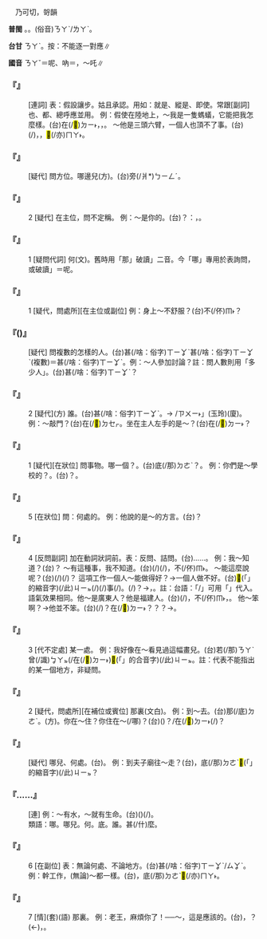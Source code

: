 
=={{ruby|哪|ㄋㄚˇ}}==

　乃可切，哿韻

'''普閩''' {{ruby|(白)|ㄉㄜˋ}}。{{ruby|(文)|ㄌㄜˋ}}{{ruby|、|ㄋㄜˋ}}。(俗音)<rt>ㄋㄚˋ/ㄌㄚˋ</rt>。

'''台甘''' <rt>ㄋㄚˋ</rt>{{ruby|。|ㄌㄜˊ}}。按：不能逐一對應∥

'''國音''' <rt>ㄋㄚˇ</rt>{{ruby|。|ㄋㄚ/ㄋㄜ}}＝呢、吶{{ruby|。|ㄋㄟˇ}}＝{{ruby|哪|ㄋㄚˇ}}{{ruby|一|ㄧ}}{{ruby|。|ㄋㄜˊ}}，～吒∥

    

==='''『{{ruby|哪|ㄋㄚˇ}}{{ruby|怕|ㄆㄚˋ}}』'''===
: [連詞] 表：假設讓步。姑且承認。用如：就是、縱是、即使。常跟[副詞]也、都、總呼應並用。 例：假使在陸地上，～我是一隻螞蟻，它能把我怎麼樣。(台){{ruby|若|ㄋㄚ˫}}在(/<mark>&#xf9853;</mark>)<rt>ㄉㄧ˫</rt>{{ruby|塗|ㄊㆦˊ}}{{ruby|頂|ㄉㄧㄥˋ}}，{{ruby|即|ㄐㄧㆤㆶ}}{{ruby|使|ㄙㄨˋ}}{{ruby|我|ㆣㄨㄚˋ}}{{ruby|是|ㄒㄧ˫}}{{ruby|一|ㄐㄧㆵ ͘}}{{ruby|隻|ㄐㄧㄚㆷ}}{{ruby|蚼|ㄍㄠˋ}}{{ruby|蟻|ㄏㄧㄚ˫}}，{{ruby|看|ㄎㄨㆩ˪}}{{ruby|伊|ㄧ}}{{ruby|有|ㄨ˫}}{{ruby|法|ㄏㄨㄚㆵ}}{{ruby|度|ㄉㆦ˫}}{{ruby|我|·ㆣㄨㄚˋ}}。 ～他是三頭六臂，一個人也頂不了事。(台){{ruby|汝|ㄌㄧˋ}}{{ruby|著|ㄉㄧㄜㆷ}}(/{{ruby|都|ㄉㄜ˫}}){{ruby|是|ㄒㄧ˫}}，{{ruby|假|ㄍㄚˋ}}{{ruby|使|ㄙㄨˋ}}{{ruby|伊|ㄧ}}{{ruby|有|ㄨ˫}}{{ruby|三|ㄙㆩ}}{{ruby|十|ㄗㄚㆴ ͘}}{{ruby|六|ㄌㄚㆶ ͘}}{{ruby|枝|ㄍㄧ}}{{ruby|手|ㄑㄧㄨˋ}}，{{ruby|孤|ㄍㆦ}}{{ruby|單|ㄉㄨㆩ}}{{ruby|一|ㄐㄧㆵ ͘}}{{ruby|個|ㆤˊ}}{{ruby|人|ㄌㄤˊ}}<mark>&#xffaca;</mark>(/亦)<rt>ㄇㄚ˫</rt>{{ruby|無|ㆠㄜˊ}}{{ruby|法|ㄏㄨㄚㆵ}}{{ruby|度|ㄉㆦ˫}}。
    

==='''『{{ruby|哪|ㄋㄚˇ}}{{ruby|邊|ㄅㄧㄢ}}』'''===
: [疑代] 問方位。哪邊兒(方)。(台){{ruby|哪|ㄉㄜˋ}}{{ruby|一|ㄐㄧㆵ ͘}}旁(/爿*)<rt>ㄅㄧㄥˊ</rt>。
    

==='''『{{ruby|哪|ㄋㄚˇ}}』'''===
:2  [疑代] 在主位，問不定稱。 例：～是你的。(台){{ruby|那|ㄉㄜˋ}}{{ruby|位|ㄨㄧ˫}}{{ruby|一|ㄐㄧㆵ ͘}}{{ruby|個|ㆤˊ}}{{ruby|是|ㄒㄧ˫}}{{ruby|汝|ㄌㄧˋ}}{{ruby|丌|ㆤ}}？{{ruby|或|ㄧㄚㆷ ͘}}{{ruby|講|ㄍㆲˋ}}：{{ruby|那|ㄉㄜˋ}}{{ruby|一|ㄐㄧㆵ ͘}}{{ruby|個|ㆤˊ}}，{{ruby|那|ㄉㄜˋ}}{{ruby|落|ㄌㄜㆷ ͘}}{{ruby|→|ㄌㄜˋ}}{{ruby|一|ㄐㄧㆵ ͘}}{{ruby|個|ㆤˊ}}。
    

==='''『{{ruby|哪|ㄋㄚˇ}}』'''===
:1  [疑問代詞] 何(文)。舊時用「那」破讀{{ruby|「|ㄋㄚˇ}}{{ruby|、|ㄋㄚˋ}}」二音。今「哪」專用於表詢問，或破讀{{ruby|「|ㄋㄜ}}」＝呢。
    

==='''『{{ruby|哪|ㄋㄚˇ}}{{ruby|兒|ㄦ}}』'''===
:1  [疑代，問處所][在主位或副位] 例：身上～不舒服？(台){{ruby|身|ㄒㄧㄥ}}{{ruby|軀|ㄎㄨ}}{{ruby|那|ㄉㄜˋ}}{{ruby|位|ㄨㄧ˫}}{{ruby|仔|ㄚ}}不(/伓)<rt>ㆬ˫</rt>{{ruby|適|ㄉㄨˋ}}{{ruby|好|ㄏㄜˋ}}？
    

==='''『{{ruby|哪|ㄋㄚˇ}}({{ruby|一|ㄧˋ}}){{ruby|些|ㄒㄧㄝ}}』'''===
: [疑代] 問複數的怎樣的人。(台)甚(/啥：俗字)<rt>ㄒㄧㆩˋ</rt>{{ruby|物|ㄇㄧㆷ ͘/ㄇㆭㆷ ͘}}{{ruby|人|ㄌㄤˊ}}{{ruby|及|ㄍㄚㆴ}}甚(/啥：俗字)<rt>ㄒㄧㆩˋ</rt>{{ruby|物|ㄇㄧㆷ ͘/ㄇㆭㆷ ͘}}{{ruby|人|ㄌㄤˊ}}(複數)＝{{ruby|有|ㄨ˫}}甚(/啥：俗字)<rt>ㄒㄧㆩˋ</rt>{{ruby|物|ㄇㆭㆷ ͘/ㄇㄧㆷ ͘}}{{ruby|款|ㄎㄨㄢˋ}}{{ruby|丌|ㆤ}}{{ruby|人|ㄌㄤˊ}}。例：～人參加討論？註：問人數則用「多少人」。(台)甚(/啥：俗字)<rt>ㄒㄧㆩˋ</rt>{{ruby|物|ㄇㄧㆷ ͘/ㄇㆭㆷ ͘}}{{ruby|人|ㄌㄤˊ}}{{ruby|參|ㄘㆰ}}{{ruby|加|ㄍㄚ}}{{ruby|討|ㄊㄜˋ}}{{ruby|論|ㄌㄨㄣ˫}}？
    

==='''『{{ruby|哪|ㄋㄚˇ}}{{ruby|個|·ㄍㄜˋ}}』'''===
:2  [疑代](方) 誰。(台)甚(/啥：俗字)<rt>ㄒㄧㆩˋ</rt>{{ruby|人|ㄌㄤˊ}}。{{ruby|誰|ㄐㄧㄚˊ}}{{ruby|是|ㄒㄧ˫}}→{{ruby|誰|ㄗㄨㄧ˫}} /{{ruby|「|ㄗㄨㄧ˫}}<rt>ㄗㄨㄧ˫</rt>」(玉玲)(廈)。 例：～敲門？(台){{ruby|誰|ㄒㄧㄤˊ/ㄐㄧㄚˊ}}在(/<mark>&#xf9549;</mark>)<rt>ㄉㆤㆷ</rt>{{ruby|扑|ㄆㄚㆷ}}{{ruby|門|ㄇㆭˊ}}。坐在主人左手的是～？(台){{ruby|坐|ㄗㄜ˫/ㄗㆤ˫}}在(/<mark>&#xf9853;</mark>)<rt>ㄉㄧ˫</rt>{{ruby|主|ㄗㄨˋ}}{{ruby|人|ㄌㄤˊ}}{{ruby|倒|ㄉㄜ˪}}{{ruby|手|ㄑㄧㄨˋ}}{{ruby|爿|ㄅㄧㄥˊ}}{{ruby|丌|ㆤ}}{{ruby|是|ㄒㄧ˫}}{{ruby|誰|ㄒㄧㄤˊ/ㄙㄨㄧˊ/ㄐㄧㄚˊ}}？
    

==='''『{{ruby|哪|ㄋㄚˇ}}{{ruby|個|·ㄍㄜˋ}}』'''===
:1  [疑代][在狀位] 問事物。哪一個？。(台)底(/那)<rt>ㄉㄜˋ</rt>{{ruby|一|ㄐㄧㆵ ͘}}{{ruby|個|ㆤˊ}}？。 例：你們是～學校的？。(台){{ruby|您|ㄌㄧㄣˋ}}{{ruby|是|ㄒㄧ˫}}{{ruby|底|ㄉㄜˋ}}{{ruby|位|ㄨㄧ˫}}{{ruby|一|ㄐㄧㆵ ͘}}{{ruby|個|ㆤˊ}}{{ruby|學|ㄏㄚㆶ ͘}}{{ruby|校|ㄏㄠ˫}}{{ruby|丌|ㆤ}}{{ruby|學|ㄏㄚㆶ ͘}}{{ruby|生|ㄒㄧㄥ}}？。
    

==='''『{{ruby|哪|ㄋㄚˇ}}{{ruby|兒|ㄦ}}』'''===
:5  [在狀位] 問：何處的。 例：他說的是～的方言。(台){{ruby|伊|ㄧ}}{{ruby|講|ㄍㆲˋ}}{{ruby|→|ㄍㆲ}}{{ruby|底|ㄉㄜˋ}}{{ruby|位|ㄨㄧ˫}}{{ruby|丌|ㆤ}}{{ruby|方|ㄏㆲ}}{{ruby|言|ㆣㄧㄢˊ}}？
    

==='''『{{ruby|哪|ㄋㄚˇ}}{{ruby|兒|ㄦ}}』'''===
:4  [反問副詞] 加在動詞狀詞前。表：反問、詰問。(台){{ruby|哪|ㄋㄚˋ}}……。 例：我～知道？(台){{ruby|我|ㆣㄨㄚˋ}}{{ruby|那|ㄋㄚˋ/ㄊㄚㆷ}}{{ruby|會|ㄨㆤ˫/ㆤ˫}}{{ruby|知|ㄗㄞ}}{{ruby|影|ㄧㆩˋ}}？ ～有這種事，我不知道。(台){{ruby|<mark>&#xffa49;</mark>|ㆠㆤㆷ/ㆠㄨㆤㆷ}}{{ruby|那|ㄋㄚˋ/ㄊㄚㆷ}}{{ruby|有|ㄨ˫}}{{ruby|<mark>&#xf8fbe;</mark>|ㄏㄧㆵ}}{{ruby|號|ㄏㄜ˫}}{{ruby|載|ㄉㄞ˫}}(/{{ruby|戴|ㄉㄞ˪}}){{ruby|事|ㄐㄧ˪}}(/{{ruby|事|ㄉㄞ˫}}{{ruby|情|ㄐㄧ˪}})，{{ruby|我|ㆣㄨㄚˋ}}不(/伓)<rt>ㆬ˫</rt>{{ruby|相|ㄒㄧㆲ}}{{ruby|信|ㄒㄧㄣ˪}}。 ～能這麼說呢？(台){{ruby|那|ㄋㄚˋ/ㄊㄚㆷ}}{{ruby|會|ㄨㆤ˫/ㆤ˫}}{{ruby|用|ㄧㄥ˫/ㄧㆲ˫}}(/{{ruby|使|ㄙㄞˋ}}){{ruby|得|ㄉㄧㆵ}}{{ruby|按|ㄢ}}{{ruby|呢|ㄋㄧ}}(/{{ruby|爾|ㄋㄧ/ㄋㆤ}}){{ruby|講|ㄍㆲˋ}}{{ruby|咧|ㄌㆤ˪}}？ 這項工作一個人～能做得好？→一個人做不好。(台)<mark>&#xffb50;</mark>(「{{ruby|此|ㄐㄧˋ}}{{ruby|一|ㄐㄧㆵ ͘}}」的縮音字)(/此)<rt>ㄐㄧㆵ</rt>{{ruby|項|ㄏㄤ˫}}(/{{ruby|個|ㆤˊ}}){{ruby|載|ㄉㄞ˫}}(/{{ruby|戴|ㄉㄞ˪}})事(/{{ruby|事|ㄉㄞ˫}}{{ruby|情|ㄐㄧ˪}})。{{ruby|家|ㄍㄚ}}{{ruby|己|ㄉㄧ˫/ㄍㄧ˫}}{{ruby|一|ㄐㄧㆵ ͘}}{{ruby|個|ㆤˊ}}{{ruby|人|ㄌㄤˊ}}{{ruby|<mark>&#xffa49;</mark>|ㆠㆤㆷ/ㆠㄨㆤㆷ}}{{ruby|那|ㄋㄚˋ/ㄊㄚㆷ}}{{ruby|做|ㄗㄨㆤ˪/ㄗㄜ˪}}{{ruby|會|ㄨㆤ˫/ㆤ˫}}{{ruby|得|ㄉㄧㆵ}}{{ruby|好|ㄏㄜˋ}}(/{{ruby|了|ㄌㄧㄠˋ}})？→{{ruby|<mark>&#xffa45;</mark>|ㆠㆤ˫/ㆠㄨㆤ˫}}，{{ruby|做|ㄗㄨㆤ˪/ㄗㄜ˪}}{{ruby|<mark>&#xffa45;</mark>|ㆠㆤ˫/ㆠㄨㆤ˫}}{{ruby|了|ㄌㄧㄠˋ}}。註：台語：「{{ruby|<mark>&#xffa49;</mark>|ㆠㆤㆷ/ㆠㄨㆤㆷ}}{{ruby|那|ㄊㄚㆷ}}/{{ruby|<mark>&#xffa49;</mark>|ㆠㆤㆷ/ㆠㄨㆤㆷ}}{{ruby|那|ㄋㄚˋ}}」可用「{{ruby|煞|ㄙㄨㄚㆷ}}」代入。 語氣效果相同。他～是廣東人？他是福建人。(台){{ruby|伊|ㄧ}}{{ruby|那|ㄋㄚˋ}}{{ruby|會|ㄨㆤ˫/ㆤ˫}}(/{{ruby|煞|ㄙㄨㄚㆷ}}){{ruby|是|ㄒㄧ˫}}{{ruby|廣|ㄍㆭˋ}}{{ruby|東|ㄉㄤ}}{{ruby|人|ㄌㄤˊ}}，不(/伓)<rt>ㆬ˫</rt>{{ruby|是|ㄒㄧ˫}}，{{ruby|伊|ㄧ}}{{ruby|是|ㄒㄧ˫}}{{ruby|福|ㄏㆦㆶ}}{{ruby|建|ㄍㄧㄢ˪}}{{ruby|人|ㄌㄤˊ}}。 他～笨啊？→他並不笨。(台){{ruby|伊|ㄧ}}{{ruby|底|ㄉㆤˋ}}(/{{ruby|那|ㄉㄜˋ}}){{ruby|位|ㄨㄧ˫}}{{ruby|戇|ㆣㆲ˫}}？{{ruby|戇|ㄍㆲ˫}}在(/<mark>&#xf9853;</mark>)<rt>ㄉㄧ˫</rt>{{ruby|那|ㄉㄜˋ}}{{ruby|位|ㄨㄧ˫}}？{{ruby|煞|ㄙㄨㄚㆷ}}{{ruby|會|ㄨㆤ˫/ㆤ˫}}{{ruby|戇|ㆣㆲ˫}}？{{ruby|煞|ㄙㄨㄚㆷ}}{{ruby|有|ㄨ˫}}{{ruby|戇|ㆣㆲ˫}}？→{{ruby|伊|ㄧ}}{{ruby|並|ㄅㄧㄥ˫}}{{ruby|無|ㆠㄜˊ}}{{ruby|戇|ㆣㆲ˫}}。
    

==='''『{{ruby|哪|ㄋㄚˇ}}{{ruby|兒|ㄦ}}』'''===
:3  [代不定處] 某一處。 例：我好像在～看見過這幅畫兒。(台){{ruby|我|ㆣㄨㄚˋ}}若(/那)<rt>ㄋㄚˋ</rt>{{ruby|親|ㄑㄧㄣ}}{{ruby|像|ㄑㄧㆫ˫/ㄑㄧㆧ˫}}曾(/識)<rt>ㆠㄚㆵ</rt>(/{{ruby|有|ㄨ˫}}在(/<mark>&#xf9853;</mark>)<rt>ㄉㄧ˫</rt>{{ruby|底|ㄉㄜˋ}}{{ruby|位|ㄨㄧ˫}}{{ruby|仔|ㄚ}}){{ruby|看|ㄎㄨㆩ˪}}{{ruby|見|ㄍㆪ˪}}<mark>&#xffb50;</mark>(「{{ruby|此|ㄐㄧˋ}}{{ruby|一|ㄐㄧㆵ ͘}}」的合音字)(/此)<rt>ㄐㄧㆵ</rt>{{ruby|幅|ㄅㄚㆶ}}{{ruby|圖|ㄉㆦˊ}}。註：代表不能指出的某一個地方，非疑問。
    

==='''『{{ruby|哪|ㄋㄚˇ}}{{ruby|兒|ㄦ}}』'''===
:2  [疑代，問處所][在補位或賓位] 那裏(文白)。 例：到～去。(台){{ruby|<mark>&#xffa49;</mark>|ㆠㆤㆷ/ㆠㄨㆤㆷ}}{{ruby|去|ㄎㄧ˪}}那(/底)<rt>ㄉㄜˋ</rt>{{ruby|位|ㄨㄧ˫}}。{{ruby|→|ㄉㄚ˪}}(方)。你在～住？你住在～(/哪{{ruby|裏|ㄌㄧˇ}})？(台){{ruby|您|ㄌㄧㄣˋ}}{{ruby|厝|ㄘㄨ˪}}({{ruby|企|ㄎㄧㄚ˫}}){{ruby|底|ㄉㆤˋ/ㄉㄜˋ}}{{ruby|位|ㄨㄧ˫}}？/{{ruby|遰|ㄉㄨㄚ˪}}在(/<mark>&#xf9853;</mark>)<rt>ㄉㄧ˫</rt>{{ruby|底|ㄉㄨㆤˋ/ㄉㄜˋ}}(/{{ruby|那|ㄉㄜˋ}}){{ruby|位|ㄨㄧ˫}}？
    

==='''『{{ruby|哪|ㄋㄚˇ}}{{ruby|搭|ㄉㄚ}}{{ruby|兒|ㄦ}}』'''===
: [疑代] 哪兒、何處。(台){{ruby|那|ㄉㄜˋ}}{{ruby|一|ㄐㄧㆵ ͘}}{{ruby|搭|ㄉㄚㆷ}}。 例：到夫子廟往～走？(台){{ruby|<mark>&#xffa49;</mark>|ㆠㆤㆷ/ㆠㄨㆤㆷ}}{{ruby|去|ㄎㄧ˪}}{{ruby|孔|ㄎㆲˋ}}{{ruby|子|ㄗㄨˋ}}{{ruby|廟|ㆠㄧㄜ˫}}，{{ruby|行|ㄍㄧㆩˊ}}{{ruby|對|ㄉㄨㄧ˪}}底(/那)<rt>ㄉㄜˋ</rt><mark>&#xffb50;</mark>(「{{ruby|此|ㄐㄧˋ}}{{ruby|一|ㄐㄧㆵ ͘}}」的縮音字)(/此)<rt>ㄐㄧㆵ</rt>{{ruby|搭|ㄉㄚㆷ}}{{ruby|去|ㄎㄧ˪}}？
    

==='''『{{ruby|哪|ㄋㄚˇ}}{{ruby|兒|ㄦ}}…{{ruby|哪|ㄋㄚˇ}}{{ruby|兒|ㄦ}}…』'''===
: [連] 例：～有水，～就有生命。(台){{ruby|凡|ㄏㄨㄢ˫}}({{ruby|若|ㄋㄚ˫}}){{ruby|是|ㄒㄧ˫}}{{ruby|有|ㄨ˫}}{{ruby|水|ㄗㄨㄧˋ}}{{ruby|丌|ㆤ}}{{ruby|所|ㄙㆦˋ}}{{ruby|在|ㄗㄞ˫}}{{ruby|著|ㄉㄧㄜㆷ}}(/{{ruby|都|ㄉㄜ˫}}){{ruby|有|ㄨ˫}}{{ruby|活|ㄨㄚㆷ ͘}}{{ruby|物|ㆠㄨㆵ ͘}}。
:類語：哪。哪兒。何。底。誰。甚(/什)麼。
:
    

==='''『{{ruby|哪|ㄋㄚˇ}}{{ruby|兒|ㄦ}}』'''===
:6  [在副位] 表：無論何處、不論地方。(台){{ruby|無|ㆠㄜˊ}}{{ruby|論|ㄌㄨㄣ˫}}甚(/啥：俗字)<rt>ㄒㄧㆩˋ/ㄙㆩˋ</rt>{{ruby|物|ㄇㆭㆷ ͘/ㄇㄧㆷ ͘}}{{ruby|所|ㄙㆦˋ}}{{ruby|在|ㄗㄞ˫}}。 例：幹工作，(無論)～都一樣。(台){{ruby|作|ㄗㄜ˪}}{{ruby|工|ㄎㄤ}}{{ruby|課|ㄎㄨㆤ˪/ㄎㆤ˪}}，底(/那)<rt>ㄉㄜˋ</rt>{{ruby|位|ㄨㄧ˫}}<mark>&#xffaca;</mark>(/亦)<rt>ㄇㄚ˫</rt>{{ruby|攏|ㄌㆲˋ}}{{ruby|共|ㄍㄤ˫}}{{ruby|款|ㄎㄨㄢˋ}}。
    

==='''『{{ruby|哪|ㄋㄚˇ}}{{ruby|兒|ㄦ}}』'''===
:7  [情](套)(語) 那裏。 例：老王，麻煩你了！──～，這是應該的。(台){{ruby|王|ㆲˊ}}{{ruby|丌|ㆤ}}，{{ruby|費|ㄏㄨㄧ˪}}{{ruby|神|ㄒㄧㄣˊ}}{{ruby|汝|ㄌㄧˋ}}{{ruby|<mark>&#xffbfd;</mark>|ㄏㆧㆷ}}{{ruby|喔|·ㆦ}}？{{ruby|那|ㄋㄚˋ/ㄊㄚㆷ}}(←{{ruby|豈|ㄎㄧˋ}}{{ruby|可|ㄎㄜˋ}}){{ruby|按|ㄢ˪}}{{ruby|爾|ㄋㄧ/ㄋㆤ}}{{ruby|講|ㄍㆲˋ}}{{ruby|→|ㄍㆲ}}，{{ruby|我|ㆣㄨㄚˋ}}{{ruby|應|ㄧㄥ}}{{ruby|該|ㄍㄞ}}{{ruby|著|ㄉㄧㄜㆷ ͘}}{{ruby|做|ㄗㄨㆤ˪/ㄗㄜ˪}}{{ruby|丌|ㆤ}}。
    
